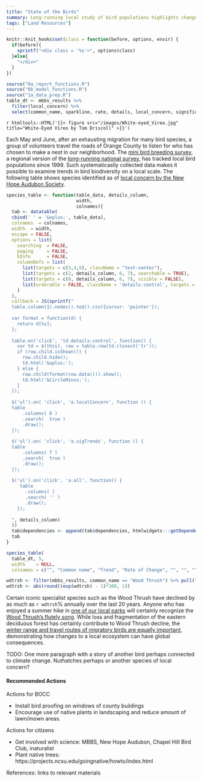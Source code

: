 ```yaml
---
title: "State of the Birds"
summary: Long-running local study of bird populations highlights changes to our local environment and illustrates the global connectedness of the natural world.
tags: ["Land Resources"]
---
```


```r
knitr::knit_hooks$set(class = function(before, options, envir) {
  if(before){
    sprintf("<div class = '%s'>", options$class)
  }else{
    "</div>"
  }
})

source("0a_report_functions.R")
source("0b_model_functions.R")
source("1a_data_prep.R")
table_dt <- mbbs_results %>%
  filter(local_concern) %>%
  select(common_name, sparkline, rate, details, local_concern, significant)
```

`r htmltools::HTML('{{< figure src="/images/White-eyed_Vireo.jpg" title="White-Eyed Vireo by Tom Driscoll" >}}')`

Each May and June, after an exhausting migration for many bird species, a group of volunteers travel the roads of Orange County to listen for who has chosen to make a nest in our neighborhood. The [mini bird breeding survey](http://rhwiley.bio.unc.edu/mbbs/), a regional version of the [long-running national survey](https://www.pwrc.usgs.gov/bbs/), has tracked local bird populations since 1999. Such systematicaslly collected data makes it possible to examine trends in bird biodiversity on a local scale. The following table shows species identified as of [local concern by the New Hope Audubon Society](https://www.newhopeaudubon.org/conservation/species-of-local-concern/).


```r
species_table <- function(table_data, details_column,
                          width,
                          colnames){
  tab <- datatable(
  cbind(' ' = '&oplus;', table_data), 
  colnames  = colnames,
  width  = width,
  escape = FALSE,
  options = list(
    searching  = FALSE,
    paging     = FALSE,
    bInfo      = FALSE,
    columnDefs = list(
      list(targets = c(3,4,5), className = "text-center"),
      list(targets = c(2, details_column, 6, 7), searchable = TRUE),
      list(targets = c(0, details_column, 6, 7), visible = FALSE),
      list(orderable = FALSE, className = 'details-control', targets = c(1, details_column))
    )
  ),
  callback = JS(sprintf("
  table.column(1).nodes().to$().css({cursor: 'pointer'});
  
  var format = function(d) {
    return d[%s];
  };
  
  table.on('click', 'td.details-control', function() {
    var td = $(this), row = table.row(td.closest('tr'));
    if (row.child.isShown()) {
      row.child.hide();
      td.html('&oplus;');
    } else {
      row.child(format(row.data())).show();
      td.html('&CircleMinus;');
    }
  });
  
  $('ul').on( 'click', 'a.localConcern', function () {
  table
      .columns( 6 )
      .search(  true )
      .draw();
  });
  
  $('ul').on( 'click', 'a.sigTrends', function () {
  table
      .columns( 7 )
      .search(  true )
      .draw();
  });
  
  $('ul').on('click', 'a.all', function() {
     table
       .columns( )
       .search( '' )
       .draw();
    });
  
  ", details_column)
  )) 
  tab$dependencies <- append(tab$dependencies, htmlwidgets:::getDependency("sparkline"))
  tab
}

species_table(
  table_dt, 5, 
  width    = NULL,
  colnames = c("", "Common name", "Trend", "Rate of Change", "", "", ""))

```

```r
wdtrsh <- filter(mbbs_results, common_name == "Wood Thrush") %>% pull(log_rate)
wdtrsh <- abs(round((exp(wdtrsh) - 1)*100, 1))
```

Certain iconic specialist species such as the Wood Thrush have declined by as much as `r wdtrsh`% annually over the last 20 years. Anyone who has enjoyed a summer hike in [one of our local parks](https://gis.orangecountync.gov:8443/TrailsAndParks/default.html) will certainly recognize the [Wood Thrush’s flutely song](https://www.allaboutbirds.org/guide/Wood_Thrush/sounds). While loss and fragmentation of the eastern deciduous forest has certainly contribute to Wood Thrush decline, the [winter range and travel routes of migratory birds are equally important](https://insider.si.edu/2016/01/loss-breeding-grounds-north-america-likely-cause-wood-thrush-decline/), demonstrating how changes to a local ecosystem can have global consequences.

TODO: One more paragraph with a story of another bird perhaps connected to climate change. Nuthatches perhaps or another species of local concern?


#### Recommended Actions

Actions for BOCC

* Install bird proofing on windows of county buildings
* Encourage use of native plants in landscaping and reduce amount of lawn/mown areas.

Actions for citizens

* Get involved with science: MBBS, New Hope Audubon, Chapel Hill Bird Club, inaturalist
* Plant native trees: https://projects.ncsu.edu/goingnative/howto/index.html


References: links to relevant materials